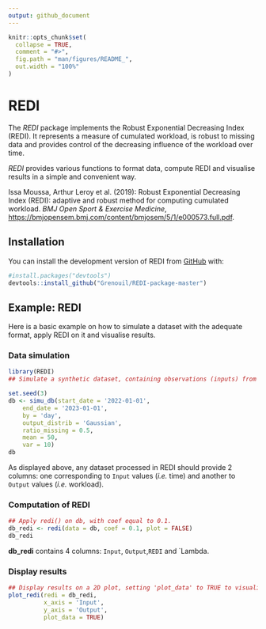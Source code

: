 ```yaml
---
output: github_document
---
```


```r
knitr::opts_chunk$set(
  collapse = TRUE,
  comment = "#>",
  fig.path = "man/figures/README_",
  out.width = "100%"
)

```

# REDI

<!-- badges: start -->
<!-- badges: end -->

The *REDI* package implements the Robust Exponential Decreasing Index (REDI). It represents a measure of cumulated workload, is robust to missing data and provides control of the decreasing influence of the workload over time.

*REDI* provides various functions to format data, compute REDI and visualise results in a simple and convenient way.

Issa Moussa, Arthur Leroy et al. (2019): Robust Exponential Decreasing Index (REDI): adaptive and robust method for computing cumulated workload. *BMJ Open Sport & Exercise Medicine*,
    <https://bmjopensem.bmj.com/content/bmjosem/5/1/e000573.full.pdf>.
  
## Installation

You can install the development version of REDI from [GitHub](https://github.com/) with:

``` r
#install.packages("devtools")
devtools::install_github("Grenouil/REDI-package-master")
```

## Example: REDI

Here is a basic example on how to simulate a dataset with the adequate format, apply REDI on it and visualise results.

### Data simulation
```r
library(REDI)
## Simulate a synthetic dataset, containing observations (inputs) from '2022-01-01' to '2023-01-01'. Outputs follow a gaussian distribution (mean = 50, var = 10), with a ratio of missing values equals to 0.5.

set.seed(3)
db <- simu_db(start_date = '2022-01-01',
    end_date = '2023-01-01',
    by = 'day',
    output_distrib = 'Gaussian',
    ratio_missing = 0.5,
    mean = 50,
    var = 10)
db
```

As displayed above, any dataset processed in REDI should provide 2 columns: one corresponding to `Input` values (*i.e.* time) and another to `Output` values (*i.e.* workload).

### Computation of REDI

```r
## Apply redi() on db, with coef equal to 0.1.
db_redi <- redi(data = db, coef = 0.1, plot = FALSE)
db_redi
```

**db_redi** contains 4 columns: `Input`, `Output`,`REDI` and `Lambda.

### Display results 

```r
## Display results on a 2D plot, setting 'plot_data' to TRUE to visualise original data.
plot_redi(redi = db_redi,
          x_axis = 'Input',
          y_axis = 'Output',
          plot_data = TRUE)
```



